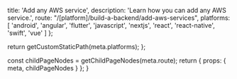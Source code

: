 
  title: 'Add any AWS service',
  description: 'Learn how you can add any AWS service.',
  route: "/[platform]/build-a-backend/add-aws-services",
  platforms: [
    'android',
    'angular',
    'flutter',
    'javascript',
    'nextjs',
    'react',
    'react-native',
    'swift',
    'vue'
  ]
};

  return getCustomStaticPath(meta.platforms);
};

  const childPageNodes = getChildPageNodes(meta.route);
  return {
    props: {
      meta,
      childPageNodes
    }
  };
}

<Overview childPageNodes={props.childPageNodes} />
